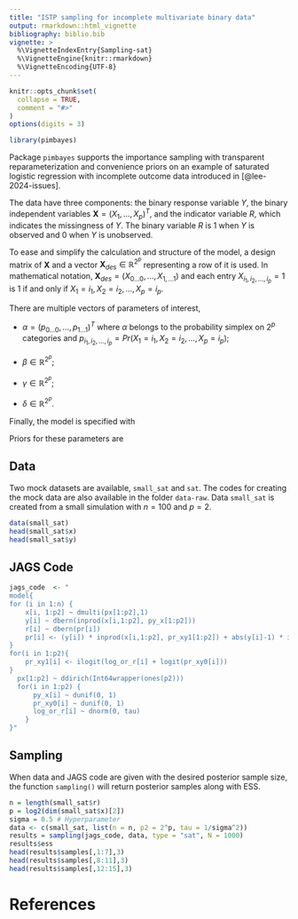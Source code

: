 ```yaml
---
title: "ISTP sampling for incomplete multivariate binary data"
output: rmarkdown::html_vignette
bibliography: biblio.bib  
vignette: >
  %\VignetteIndexEntry{Sampling-sat}
  %\VignetteEngine{knitr::rmarkdown}
  %\VignetteEncoding{UTF-8}
---
```


```{=tex}
\newcommand{\xdes}{\mathbf{X}_{des}}
\DeclareMathOperator{\logit}{logit}
\DeclareMathOperator{\expit}{expit}
```
```r
knitr::opts_chunk$set(
  collapse = TRUE,
  comment = "#>"
)
options(digits = 3)
```

```r
library(pimbayes)
```

Package `pimbayes` supports the importance sampling with transparent reparameterization and convenience priors on an example of saturated logistic regression with incomplete outcome data introduced in [@lee-2024-issues].

The data have three components: the binary response variable $Y$, the binary independent variables $\mathbf{X}  = (X_1, \dots, X_p)^T$, and the indicator variable $R$, which indicates the missingness of $Y$. The binary variable $R$ is 1 when $Y$ is observed and $0$ when $Y$ is unobserved.

To ease and simplify the calculation and structure of the model, a design matrix of $\mathbf{X}$ and a vector $\mathbf{X}_{des}\in \mathbb{R}^{2^p}$ representing a row of it is used. In mathematical notation, $\mathbf{X}_{des}= (X_{0\dots0},\dots,X_{1,\dots1})$ and each entry $X_{i_{1},i_{2},\dots ,i_{p}} = 1$ is 1 if and only if $X_{1} = i_1, X_2 = i_{2}, \dots, X_p = i_p$.

\newcommand{\bbR}{\mathbb{R}}

There are multiple vectors of parameters of interest, 

- $\alpha  = (p_{0\dots0}, \dots,p_{1\dots1})^T$ where $\alpha$ belongs to the probability simplex on $2^p$ categories and $p_{i_{1},i_{2},\dots, i_{p}}  = Pr(X_{1} = i_1, X_2 = i_{2}, \dots, X_p = i_p)$;

-   $\beta  \in \mathbb{R}^{2^p};$

-   $\gamma \in \mathbb{R}^{2^p};$

-   $\delta \in \mathbb{R}^{2^p}.$

Finally, the model is specified with

\begin{align}
\mathbf{X}_{des}  &\sim Multinom(\alpha,1) \\
(Y \mid \mathbf{X}_{des})  &\sim Bern(\mathop{\mathrm{expit}}(\mathbf{X}_{des} {\beta}));\\
(R \mid \mathbf{X}_{des}, Y = 0)
& \sim Bern(\mathop{\mathrm{expit}}(\mathbf{X}_{des} \gamma));\\
(R \mid \mathbf{X}_{des}, Y = 1)
 & \sim Bern(\mathop{\mathrm{expit}}(\mathbf{X}_{des} (\mathop{\mathrm{expit}}(\mathop{\mathrm{logit}}(\gamma+\delta))))).$
\end{align}


Priors for these parameters are \begin{equation}
\begin{aligned}
        \alpha & \sim Dir(\mathbf{1}_{2^p}), &  \\
        \beta_{i} & \sim Unif(0,1) & (i = 0, \dots ,2^p-1), \\
        \gamma_{i} & \sim Unif(0,1) & (i = 0, \dots ,2^p-1), \\
    \delta_{i} & \sim Normal(0, \sigma^2) &  (i = 0, \dots ,2^p-1). 
\end{aligned}
\end{equation}

## Data

Two mock datasets are available, `small_sat` and `sat`. The codes for creating the mock data are also available in the folder `data-raw`. Data `small_sat` is created from a small simulation with $n =100$ and $p =2$.

```r
data(small_sat)
head(small_sat$x)
head(small_sat$y)
```

## JAGS Code

```r
jags_code  <- "
model{
for (i in 1:n) {
    x[i, 1:p2] ~ dmulti(px[1:p2],1)
    y[i] ~ dbern(inprod(x[i,1:p2], py_x[1:p2]))
    r[i] ~ dbern(pr[i])
    pr[i] <- (y[i]) * inprod(x[i,1:p2], pr_xy1[1:p2]) + abs(y[i]-1) * inprod(x[i,1:p2], pr_xy0[1:p2])
}
for(i in 1:p2){
    pr_xy1[i] <- ilogit(log_or_r[i] + logit(pr_xy0[i]))
}
  px[1:p2] ~ ddirich(Int64wrapper(ones(p2)))
  for(i in 1:p2) {
      py_x[i] ~ dunif(0, 1)
      pr_xy0[i] ~ dunif(0, 1)
      log_or_r[i] ~ dnorm(0, tau)
    }
}"
```

## Sampling

When data and JAGS code are given with the desired posterior sample size, the function `sampling()` will return posterior samples along with ESS.

```r
n = length(small_sat$r)
p = log2(dim(small_sat$x)[2])
sigma = 0.5 # Hyperparameter
data <- c(small_sat, list(n = n, p2 = 2^p, tau = 1/sigma^2))
results = sampling(jags_code, data, type = "sat", N = 1000)
results$ess
head(results$samples[,1:7],3)
head(results$samples[,8:11],3)
head(results$samples[,12:15],3)
```

# References

